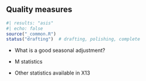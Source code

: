 ## Quality measures {#sec-quality-measures}

```r
#| results: "asis"
#| echo: false
source("_common.R")
status("drafting")  # drafting, polishing, complete
```

-   What is a good seasonal adjustment?

-   M statistics

-   Other statistics available in X13
